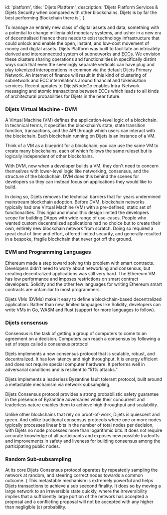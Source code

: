 
  id: 'platform',
  title: 'Dijets Platform',
  description: 'Dijets Platform Services & Dijets Security when compared with other blockchains. Dijets is by far the best performing Blockchain there is.',
}

To manage an entirely new class of digital assets and data, something with a potential to change millenia old monetary systems, and usher in a new era of decentralised finance there needs to exist technology infrastructure that could unlock and enable the open, instant, and low-cost movement of money and digital assets.
Dijets Platform was built to facilitate an intricately derived and interconnected system of subnetworks and [ECCs](/guides/ecc-overview). We envision these clusters sharing operations and functionalities in specifically distint ways such that even the seemingly separate verticals can have plug and play tokenized interoperations in common via the default Dijets Primary Network.
An internet of finance will result in this kind of clustering of subnetwork and ECC interrelations around financial and tokenisation services. 
Recent updates to DijetsNodeGo enables Intra-Network messaging and atomic transactions between ECCs which leads to all kinds of architectural probabilities for Dijets in the near future.

### Dijets Virtual Machine - DVM

A Virtual Machine (VM) defines the application-level logic of a blockchain. In technical terms, it specifies the blockchain’s state, 
state transition function, transactions, and the API through which users can interact with the blockchain. Each blockchain running on Dijets is an instance of a VM.

Think of a VM as a blueprint for a blockchain; you can use the same VM to create many blockchains, each of which follows the same ruleset but is logically independent of other blockchains.

With DVM, now when a developer builds a VM, they don't need to concern themselves with lower-level logic like networking, consensus, and the structure of the blockchain. 
DVM does this behind the scenes for developers so they can instead focus on applications they would like to build.

In doing so, Dijets removes the technical barriers that for years undermined mainstream blockchain adoption. Before DVM, blockchain networks typically had one Virtual Machine (VM) with a pre-defined, 
static set of functionalities. This rigid and monolithic design limited the developers scope for building DApps with wide range of use-cases. People who wanted custom decentralized applications had no choice
but to create their own, entirely new blockchain network from scratch. Doing so required a great deal of time and effort, offered limited security, 
and generally resulted in a bespoke, fragile blockchain that never got off the ground.


### EVM and Programming Languages

Ethereum made a step toward solving this problem with smart contracts. Developers didn’t need to worry about networking and consensus, but creating decentralized applications was still very hard. 
The Ethereum VM has low performance and imposes restrictions on smart contract developers. Solidity and the other few languages for writing Ethereum smart contracts are unfamiliar to most programmers.

Dijets VMs (DVMs) make it easy to define a blockchain-based decentralized application. Rather than new, limited languages like Solidity, developers can write VMs in Go, WASM and Rust (support for more languages to follow).

### Dijets consensus

Consensus is the task of getting a group of computers to come to an agreement on a decision. Computers can reach a consensus by following a set of steps called a consensus protocol.

Dijets implements a new consensus protocol that is scalable, robust, and decentralized. It has low latency and high throughput. It is energy efficient and does not require special computer hardware. 
It performs well in adversarial conditions and is resilient to “51% attacks.”

Dijets implements a leaderless Byzantine fault tolerant protocol, built around a metastable mechanism via network subsampling.

Dijets Consensus protocol provides a strong probabilistic safety guarantee in the presence of Byzantine adversaries while their concurrent and leaderless nature enables them to achieve high throughput and scalability.

Unlike other blockchains that rely on proof-of-work, Dijets is quiescent and green. And unlike traditional consensus protocols where one or more nodes typically processes linear bits in the number of total nodes per decision, with Dijets no node processes more than logarithmic bits. 
It does not require accurate knowledge of all participants and exposes new possible tradeoffs and improvements in safety and liveness for building consensus among the participating public nodes.

### Random Sub-subsampling

At its core Dijets Consensus protocol operates by repeatedly sampling the network at random, and steering correct nodes towards a common outcome. (
This metastable mechanism is extremely powerful and helps Dijets transactions to achieve a sub seecond finality. It does so by moving a large network to an irreversible state quickly, where the irreversibility implies that a sufficiently large portion of the network has accepted a proposal 
and a conflicting proposal will not be accepted with any higher than negligible (ε) probability.


